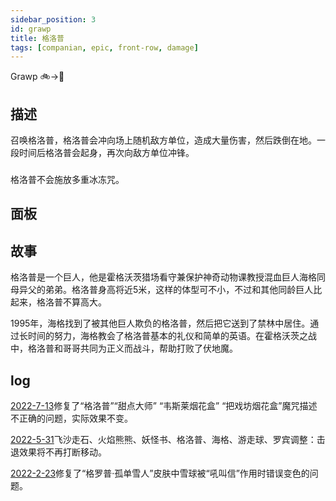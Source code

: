 ```yaml
---
sidebar_position: 3
id: grawp
title: 格洛普
tags: [companian, epic, front-row, damage]
---
```


Grawp 🚲️->🎁

<!--truncate-->



<CardBasics cardKey={id}/>


## 描述

召唤格洛普，格洛普会冲向场上随机敌方单位，造成大量伤害，然后跌倒在地。一段时间后格洛普会起身，再次向敌方单位冲锋。

###

格洛普不会施放多重冰冻咒。


## 面板


<LevelComponent/>


<CardDynamicTable cardKey={id}/>


<CardComplexTable cardKey={id}/>

## 故事

格洛普是一个巨人，他是霍格沃茨猎场看守兼保护神奇动物课教授混血巨人海格同母异父的弟弟。格洛普身高将近5米，这样的体型可不小，不过和其他同龄巨人比起来，格洛普不算高大。

1995年，海格找到了被其他巨人欺负的格洛普，然后把它送到了禁林中居住。通过长时间的努力，海格教会了格洛普基本的礼仪和简单的英语。在霍格沃茨之战中，格洛普和哥哥共同为正义而战斗，帮助打败了伏地魔。


## log

[2022-7-13](/blog/220713-update-annc#fix)修复了“格洛普”“甜点大师” “韦斯莱烟花盒” “把戏坊烟花盒”魔咒描述不正确的问题，实际效果不变。

[2022-5-31](/blog/230601-update-annc#adjustment)飞沙走石、火焰熊熊、妖怪书、格洛普、海格、游走球、罗宾调整：击退效果将不再打断移动。

[2022-2-23](/blog/220223-update-annc#fix)修复了“格罗普·孤单雪人”皮肤中雪球被“吼叫信”作用时错误变色的问题。
